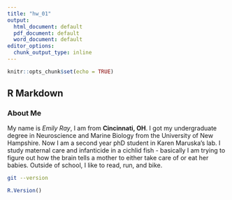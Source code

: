 ```yaml
---
title: "hw_01"
output:
  html_document: default
  pdf_document: default
  word_document: default
editor_options:
  chunk_output_type: inline
---
```


```r
knitr::opts_chunk$set(echo = TRUE)
```

## R Markdown
### About Me
My name is *Emily Ray*, I am from **Cincinnati, OH**. I got my undergraduate degree in Neuroscience and Marine Biology from the University of New Hampshire.  Now I am a second year phD student in Karen Maruska's lab. I study maternal care and infanticide in a cichlid fish - basically I am trying to figure out how the brain tells a mother to either take care of or eat her babies. Outside of school, I like to read, run, and bike.

```bash
git --version
```


```r
R.Version()
```





